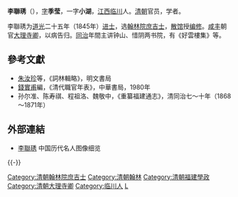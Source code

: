 {{明清人物信息框
| 姓名 = 李聯琇
| 原名 =
| 圖片名稱= 李联琇.jpg
| 圖片大小 = 220px
| 圖片說明 = 清光绪八年重印恩养堂刻本《好雲樓初集》之<br>好雲樓主人四十二岁小像
| 最高職務 = 大理寺卿
| 國家 = 大清
| 爵位 =
| 籍貫 = [[江西省|江西省]][[臨川縣|臨川縣]]
| 族裔 = 漢族
| 旗籍 = 
| 字號 = 字季莹，一字小湖
| 諡號 = 
| 出生日期 = [[嘉慶|嘉慶]]二十五年（1820年）
| 出生地點 = [[江西省|江西省]][[臨川縣|臨川縣]]
| 逝世日期 = [[光緒|光緒]]四年（1878年）
| 逝世地點 = [[江西省|江西省]][[臨川縣|臨川縣]]
| 墓葬 =
| 配偶 =
| 親屬 =
| 出身 = 
*道光二十五年乙巳恩科進士出身
| 經歷 = 
| 著作 =
}}
'''李聯琇'''（{{bd|1820年||1878年|catIdx=Li李}}），[[表字|字]]'''季莹'''，一字'''小湖'''，[[江西|江西]][[临川|临川]]人。[[清朝|清朝]]官员，学者。

李聯琇为[[道光|道光]]二十五年（1845年）[[进士|进士]]，选[[翰林院庶吉士|翰林院庶吉士]]，[[散馆|散馆]]授[[编修|编修]]。[[咸丰|咸丰]]朝官[[大理寺卿|大理寺卿]]，以病告归。[[同治|同治]]年間主讲钟山、惜阴两书院，有《好雲樓集》等。

==參考文獻==
*[[朱汝珍|朱汝珍]]等，《詞林輯略》，明文書局
*[[錢實甫|錢實甫]]編，《清代職官年表》，中華書局，1980年
*孙尔准、陈寿祺、程祖洛、魏敬中，《重纂福建通志》，清同治七～十年（1868～1871年）

==外部連結==
*[http://diglweb.zjlib.cn:8081/zjtsg/mingren/cyxl.jsp?record=5423&back=-68&channelid=91654 李聯琇] 中国历代名人图像细览

{{-}}
{{start box}}
{{s-off}}
{{s-before|[[吳鍾駿|吳鍾駿]]}}
{{s-title|[[清朝福建學政列表|提督福建學政]]|<small>咸丰三年七月初三丙午（1853年8月7日）任</small>}}
{{s-after|[[吳保泰|吳保泰]]}}
{{end box}}

{{道光二十五年乙巳恩科殿試金榜}}
{{DEFAULTSORT:Li李}}
[[Category:清朝翰林院庶吉士|Category:清朝翰林院庶吉士]]
[[Category:清朝翰林|Category:清朝翰林]]
[[Category:清朝福建學政|Category:清朝福建學政]]
[[Category:清朝大理寺卿|Category:清朝大理寺卿]]
[[Category:临川人|Category:临川人]]
[[Category:李姓|L]]